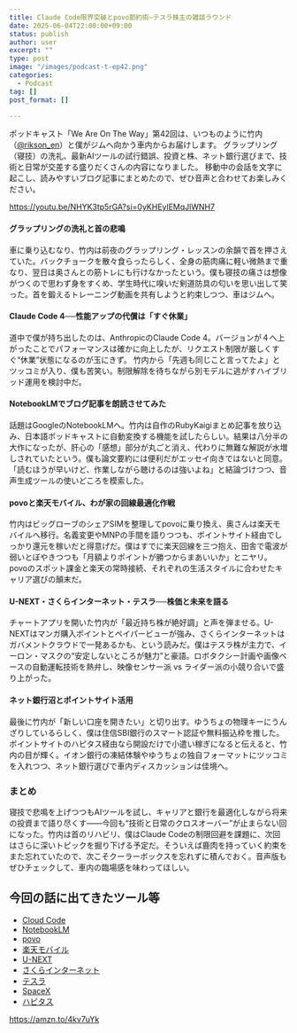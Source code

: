 ```yaml
---
title: Claude Code限界突破とpovo節約術―テスラ株主の雑談ラウンド
date: 2025-06-04T22:00:00+09:00
status: publish
author: user
excerpt: ""
type: post
image: "/images/podcast-t-ep42.png"
categories:
  - Podcast
tag: []
post_format: []

---
```


ポッドキャスト「We Are On The Way」第42回は、いつものように竹内（[@rikson_en](https://x.com/rikson_en)）と僕がジムへ向かう車内からお届けします。
グラップリング（寝技）の洗礼、最新AIツールの試行錯誤、投資と株、ネット銀行選びまで、技術と日常が交差する盛りだくさんの内容になりました。
移動中の会話を文字に起こし、読みやすいブログ記事にまとめたので、ぜひ音声と合わせてお楽しみください。

https://youtu.be/NHYK3tp5rGA?si=0yKHEylEMqJlWNH7


#### グラップリングの洗礼と首の悲鳴

車に乗り込むなり、竹内は前夜のグラップリング・レッスンの余韻で首を押さえていた。バックチョークを散々食らったらしく、全身の筋肉痛に軽い微熱まで重なり、翌日は奥さんとの筋トレにも行けなかったという。僕も寝技の痛さは想像がつくので思わず身をすくめ、学生時代に嗅いだ剣道防具の匂いを思い出して笑った。首を鍛えるトレーニング動画を共有しようと約束しつつ、車はジムへ。

#### Claude Code 4──性能アップの代償は「すぐ休業」

道中で僕が持ち出したのは、AnthropicのClaude Code 4。バージョンが４へ上がったことでパフォーマンスは確かに向上したが、リクエスト制限が厳しくすぐ“休業”状態になるのが玉にきず。
竹内から「先週も同じこと言ってたよ」とツッコミが入り、僕も苦笑い。制限解除を待ちながら別モデルに逃がすハイブリッド運用を検討中だ。

#### NotebookLMでブログ記事を朗読させてみた

話題はGoogleのNotebookLMへ。竹内は自作のRubyKaigiまとめ記事を放り込み、日本語ポッドキャストに自動変換する機能を試したらしい。結果は八分半の大作になったが、肝心の「感想」部分が丸ごと消え、代わりに無難な解説が水増しされていたという。僕も論文要約には便利だがエッセイ向きではないと同意。「読むほうが早いけど、作業しながら聴けるのは強いよね」と結論づけつつ、音声生成ツールの使いどころを模索した。

#### povoと楽天モバイル、わが家の回線最適化作戦

竹内はビッグローブのシェアSIMを整理してpovoに乗り換え、奥さんは楽天モバイルへ移行。名義変更やMNPの手間を語りつつも、ポイントサイト経由でしっかり還元を稼いだと得意げだ。僕はすでに楽天回線を三つ抱え、田舎で電波が弱いとぼやきつつも「月額よりポイントが勝つからまあいいか」とニヤリ。povoのスポット課金と楽天の常時接続、それぞれの生活スタイルに合わせたキャリア選びの顛末だ。

#### U-NEXT・さくらインターネット・テスラ──株価と未来を語る

チャートアプリを開いた竹内が「最近持ち株が絶好調」と声を弾ませる。U-NEXTはマンガ購入ポイントとペイパービューが強み、さくらインターネットはガバメントクラウドで一発あるかも、という読みだ。僕はテスラ株が主力で、イーロン・マスクの“安定しないところが魅力”と豪語。ロボタクシー計画や画像ベースの自動運転技術を熱弁し、映像センサー派 vs ライダー派の小競り合いで盛り上がった。

#### ネット銀行沼とポイントサイト活用

最後に竹内が「新しい口座を開きたい」と切り出す。ゆうちょの物理キーにうんざりしているらしく、僕は住信SBI銀行のスマート認証や無料振込枠を推した。ポイントサイトのハピタス経由なら開設だけで小遣い稼ぎになると伝えると、竹内の目が輝く。イオン銀行の凍結体験やゆうちょの独自フォーマットにツッコミを入れつつ、ネット銀行選びで車内ディスカッションは佳境へ。

### まとめ

寝技で悲鳴を上げつつもAIツールを試し、キャリアと銀行を最適化しながら将来の投資まで語り尽くす――今回も“技術と日常のクロスオーバー”が止まらない回になった。竹内は首のリハビリ、僕はClaude Codeの制限回避を課題に、次回はさらに深いトピックを掘り下げる予定だ。そういえば鹿肉を持っていく約束をまた忘れていたので、次こそクーラーボックスを忘れずに積んでおく。音声版もぜひチェックして、車内の臨場感を味わってほしい。


## 今回の話に出てきたツール等
- [Cloud Code](https://docs.anthropic.com/ja/docs/claude-code/overview)
- [NotebookLM](https://notebooklm.google.com)
- [povo](https://povo.jp/)
- [楽天モバイル](https://mobile.rakuten.co.jp)
- [U-NEXT](https://www.unext.jp)
- [さくらインターネット](https://www.sakura.ad.jp)
- [テスラ](https://www.tesla.com)
- [SpaceX](https://www.spacex.com)
- [ハピタス](https://hapitas.jp)

https://amzn.to/4kv7uYk




